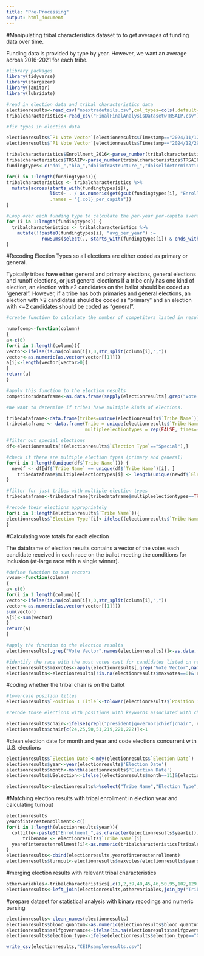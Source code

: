 ```yaml
---
title: "Pre-Processing"
output: html_document
---
```

#Manipulating tribal characteristics dataset to to get averages of funding data over time.

Funding data is provided by type by year. However, we want an average across 2016-2021 for each tribe. 

```r
#library packages
library(tidyverse)
library(stargazer)
library(janitor)
library(lubridate)

#read in election data and tribal characteristics data
electionresults<-read_csv("noextradetails.csv",col_types=cols(.default=col_character()))
tribalcharacteristics<-read_csv("FinalFinalAnalysisDatasetwTRSAIP.csv")

#fix typos in election data

electionresults$`P1 Vote Vector`[electionresults$Timestamp=="2024/11/12 1:35:10 PM AST"]<-"447,264,278,146,1235,158,420,211"
electionresults$`P1 Vote Vector`[electionresults$Timestamp=="2024/12/29 11:43:51 AM AST"]<-"909,1155"

tribalcharacteristics$Enrollment_2016<-parse_number(tribalcharacteristics$Enrollment_2016)
tribalcharacteristics$TRSAIP<-parse_number(tribalcharacteristics$TRSAIP)
fundingtypes<-c("doi_","bia_","doiinfrastructure_","doiselfdetermination_","doieducation_","doiculture_","doiconservation_")

for(i in 1:length(fundingtypes)){
tribalcharacteristics <- tribalcharacteristics %>%
  mutate(across(starts_with(fundingtypes[i]), 
                list(~ . / as.numeric(get(gsub(fundingtypes[i], "Enrollment_", cur_column())))), 
                .names = "{.col}_per_capita"))
}

#Loop over each funding type to calculate the per-year per-capita average from 2016 to 2021
for (i in 1:length(fundingtypes)) {
  tribalcharacteristics <- tribalcharacteristics %>%
    mutate(!!paste0(fundingtypes[i], "avg_per_year") := 
             rowSums(select(., starts_with(fundingtypes[i]) & ends_with("_per_capita"))) / 6)
}

```

#Recoding Election Types so all elections are either coded as primary or general. 

Typically tribes have either general and primary elections, general elections and runoff elections, or just general elections If a tribe only has one kind of election, an election with >2 candidates on the ballot should be coded as "general". However, if a tribe has both primaries and general elections, an election with >2 candidates should be coded as "primary" and an election with <=2 candidates should be coded as "general". 

```r
#create function to calculate the number of competitors listed in results of an election

numofcomp<-function(column)
{
a<-c(0)
for(i in 1:length(column)){
vector<-ifelse(is.na(column[i]),0,str_split(column[i],","))
vector<-as.numeric(as.vector(vector[[1]]))
a[i]<-length(vector[vector>0])
}
return(a)
}

#apply this function to the election results 
competitorsdataframe<-as.data.frame(sapply(electionresults[,grep("Vote Vector",names(electionresults))],numofcomp))

#We want to determine if tribes have multiple kinds of elections. 

tribedataframe<-data.frame(tribes=unique(electionresults$`Tribe Name`))
tribedataframe <- data.frame(Tribe = unique(electionresults$`Tribe Name`), 
                             multipleelectiontypes = rep(FALSE, times=(length(unique(electionresults$`Tribe Name`)))))

#filter out special elections
df<-electionresults[!(electionresults$`Election Type`=="Special"),]

#check if there are multiple election types (primary and general)
for(i in 1:length(unique(df$`Tribe Name`))) {
  newdf <- df[df$`Tribe Name` == unique(df$`Tribe Name`)[i], ]
    tribedataframe$multipleelectiontypes[i] <- length(unique(newdf$`Election Type`)) > 1
}

#filter for just tribes with multiple election types
tribedataframe<-tribedataframe[tribedataframe$multipleelectiontypes==TRUE,]

#recode their elections appropriately
for(i in 1:length(electionresults$`Tribe Name`)){
electionresults$`Election Type`[i]<-ifelse((electionresults$`Tribe Name`[i]%in%tribedataframe$Tribe)&(!(electionresults$`Election Type`[i])=="Special"),ifelse(max(unlist(competitorsdataframe[i,]))<=2,"General","Primary"),electionresults$`Election Type`[i])
}
```

#Calculating vote totals for each election

The dataframe of election results contains a vector of the votes each candidate received in each race on the ballot meeting the conditions for inclusion (at-large race with a single winner). 

```r
#define function to sum vectors
vvsum<-function(column)
{
a<-c(0)
for(i in 1:length(column)){
vector<-ifelse(is.na(column[i]),0,str_split(column[i],","))
vector<-as.numeric(as.vector(vector[[1]]))
sum(vector)
a[i]<-sum(vector)
}
return(a)
}

#apply the function to the election results
electionresults[,grep("Vote Vector",names(electionresults))]<-as.data.frame(sapply(electionresults[,grep("Vote Vector",names(electionresults))],vvsum))

#identify the race with the most votes cast for candidates listed on results (not write ins) in given election
electionresults$maxvotes<-apply(electionresults[,grep("Vote Vector",names(electionresults))],1,max)
electionresults<-electionresults[!is.na(electionresults$maxvotes==0)&!electionresults$maxvotes==0,]

```

#coding whether the tribal chair is on the ballot
```r
#lowercase position titles
electionresults$`Position 1 Title`<-tolower(electionresults$`Position 1 Title`)

#recode those elections with positions with keywords associated with chair and not vice chairs

electionresults$chair<-ifelse(grepl("president|governor|chief|chair", electionresults$`Position 1 Title`),ifelse(grepl("vice|lieutenant|lt\\.", electionresults$`Position 1 Title`),0,1),0)
electionresults$chair[c(24,25,50,51,219,221,222)]<-1
```

#clean election date for month and year and code elections concurrent with U.S. elections
```r
electionresults$`Election Date`<-mdy(electionresults$`Election Date`)
electionresults$year<-year(electionresults$'Election Date')
electionresults$month<-month(electionresults$'Election Date')
electionresults$USelection<-ifelse((electionresults$month==11)&(electionresults$year%in%c(2016,2018,2020,2022,2024)),1,0)

electionresults<-electionresults%>%select("Tribe Name","Election Type",maxvotes,chair,year,month,USelection) 
```

#Matching election results with tribal enrollment in election year and calculating turnout
```r
electionresults
yearofinterestenrollment<-c()
for(i in 1:length(electionresults$year)){
  coltitle<-paste0("Enrollment_",as.character(electionresults$year[i]))
      tribename <- electionresults$`Tribe Name`[i]
  yearofinterestenrollment[i]<-as.numeric(tribalcharacteristics[tribalcharacteristics$TribeFullName == tribename,coltitle])
}
electionresults<-cbind(electionresults,yearofinterestenrollment)
electionresults$turnout<-electionresults$maxvotes/electionresults$yearofinterestenrollment

```

#merging election results with relevant tribal characteristics

```r
othervariables<-tribalcharacteristics[,c(1,2,39,40,45,46,50,95,102,129,130,133,134,177:183)]
electionresults<-left_join(electionresults,othervariables,join_by("Tribe Name"=="TribeFullName"))

```

#prepare dataset for statistical analysis with binary recodings and numeric parsing
```r
electionresults<-clean_names(electionresults)
electionresults$blood_quantum<-as.numeric(electionresults$blood_quantum)
electionresults$selfgovernance<-ifelse(is.na(electionresults$selfgovernance),0,electionresults$selfgovernance)
electionresults$election_type<-ifelse(electionresults$election_type=="General",1,0)

write_csv(electionresults,"CEIRsampleresults.csv")
```


